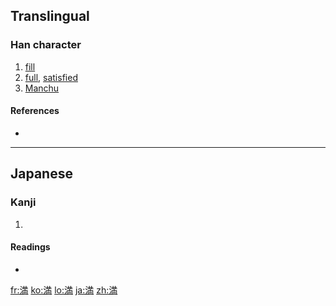 {{also|滿}}
==Translingual==

===Han character===
{{Han char|rn=85|rad=水|as=09|sn=12|four=|canj=水廿山月 (ETUB), X水廿山月 (XETUB)}}

# [[fill]]
# [[full]], [[satisfied]]
# [[Manchu]]

====References====
* {{Han ref|kx=0639.111|dkj=17921|dj=1046.030|hdz=31668.031|uh=6E80|ud=28288}}

----

==Japanese==

===Kanji===
{{ja-kanji|grade=4|rs=水09}}

# {{defn|Japanese|sort=水09}}

====Readings====
* {{ja-readings|on=[[まん]] (man), [[ばん]] (ban)|kun=[[みちる]] (michiru), [[みたす]] (mitasu)}}

[[fr:満]]
[[ko:満]]
[[lo:満]]
[[ja:満]]
[[zh:満]]